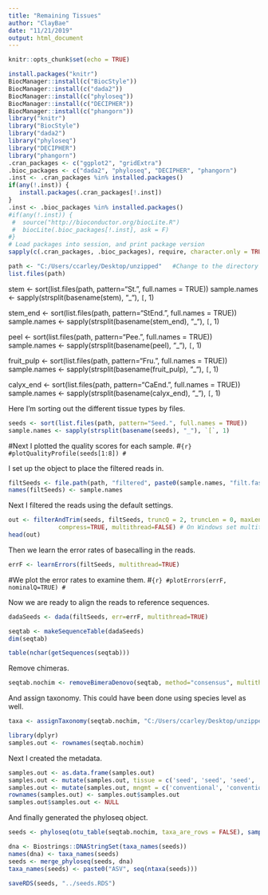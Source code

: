```yaml
---
title: "Remaining Tissues"
author: "ClayBae"
date: "11/21/2019"
output: html_document
---
```


```r
knitr::opts_chunk$set(echo = TRUE)
```



```r
install.packages("knitr")
BiocManager::install(c("BiocStyle"))
BiocManager::install(c("dada2"))
BiocManager::install(c("phyloseq"))
BiocManager::install(c("DECIPHER"))
BiocManager::install(c("phangorn"))
library("knitr")
library("BiocStyle")
library("dada2")
library("phyloseq")
library("DECIPHER")
library("phangorn")
.cran_packages <- c("ggplot2", "gridExtra")
.bioc_packages <- c("dada2", "phyloseq", "DECIPHER", "phangorn")
.inst <- .cran_packages %in% installed.packages()
if(any(!.inst)) {
   install.packages(.cran_packages[!.inst])
}
.inst <- .bioc_packages %in% installed.packages()
#if(any(!.inst)) {
 #  source("http://bioconductor.org/biocLite.R")
 #  biocLite(.bioc_packages[!.inst], ask = F)
#}
# Load packages into session, and print package version
sapply(c(.cran_packages, .bioc_packages), require, character.only = TRUE)
```


```r
path <- "C:/Users/ccarley/Desktop/unzipped"   #Change to the directory where the fastq files are after unzipping
list.files(path)
```

stem <- sort(list.files(path, pattern="St.", full.names = TRUE))
sample.names <- sapply(strsplit(basename(stem), "_"), `[`, 1)

stem_end <- sort(list.files(path, pattern="StEnd.", full.names = TRUE))
sample.names <- sapply(strsplit(basename(stem_end), "_"), `[`, 1)

peel <- sort(list.files(path, pattern="Pee.", full.names = TRUE))
sample.names <- sapply(strsplit(basename(peel), "_"), `[`, 1)

fruit_pulp <- sort(list.files(path, pattern="Fru.", full.names = TRUE))
sample.names <- sapply(strsplit(basename(fruit_pulp), "_"), `[`, 1)

calyx_end <- sort(list.files(path, pattern="CaEnd.", full.names = TRUE))
sample.names <- sapply(strsplit(basename(calyx_end), "_"), `[`, 1)


Here I'm sorting out the different tissue types by files. 
```r
seeds <- sort(list.files(path, pattern="Seed.", full.names = TRUE))
sample.names <- sapply(strsplit(basename(seeds), "_"), `[`, 1)

```

#Next I plotted the quality scores for each sample.
#```{r}
#plotQualityProfile(seeds[1:8])
#```

I set up the object to place the filtered reads in.
```r
filtSeeds <- file.path(path, "filtered", paste0(sample.names, "filt.fastq"))
names(filtSeeds) <- sample.names
```

Next I filtered the reads using the default settings.
```r
out <- filterAndTrim(seeds, filtSeeds, truncQ = 2, truncLen = 0, maxLen = Inf, rm.phix=TRUE,
              compress=TRUE, multithread=FALSE) # On Windows set multithread=FALSE
head(out)
```

Then we learn the error rates of basecalling in the reads.
```r
errF <- learnErrors(filtSeeds, multithread=TRUE)
```

#We plot the error rates to examine them.
#```{r}
#plotErrors(errF, nominalQ=TRUE)
#```

Now we are ready to align the reads to reference sequences.
```r
dadaSeeds <- dada(filtSeeds, err=errF, multithread=TRUE)
```

```r
seqtab <- makeSequenceTable(dadaSeeds)
dim(seqtab)
```
```r
table(nchar(getSequences(seqtab)))
```

Remove chimeras.
```r
seqtab.nochim <- removeBimeraDenovo(seqtab, method="consensus", multithread=FALSE, verbose=TRUE)
```

And assign taxonomy. This could have been done using species level as well.
```r
taxa <- assignTaxonomy(seqtab.nochim, "C:/Users/ccarley/Desktop/unzipped/silva_nr_v132_train_set.fa.gz", multithread=TRUE)
```

```r
library(dplyr)
samples.out <- rownames(seqtab.nochim)
```

Next I created the metadata.
```r
samples.out <- as.data.frame(samples.out)
samples.out <- mutate(samples.out, tissue = c('seed', 'seed', 'seed', 'seed', 'seed', 'seed', 'seed', 'seed'))
samples.out <- mutate(samples.out, mngmt = c('conventional', 'conventional', 'conventional', 'conventional', 'organic', 'organic', 'organic', 'organic'))
rownames(samples.out) <- samples.out$samples.out
samples.out$samples.out <- NULL
```

And finally generated the phyloseq object.
```r
seeds <- phyloseq(otu_table(seqtab.nochim, taxa_are_rows = FALSE), sample_data(samples.out), tax_table(taxa))
```

```r
dna <- Biostrings::DNAStringSet(taxa_names(seeds))
names(dna) <- taxa_names(seeds)
seeds <- merge_phyloseq(seeds, dna)
taxa_names(seeds) <- paste0("ASV", seq(ntaxa(seeds)))
```

```r
saveRDS(seeds, "../seeds.RDS")
```
